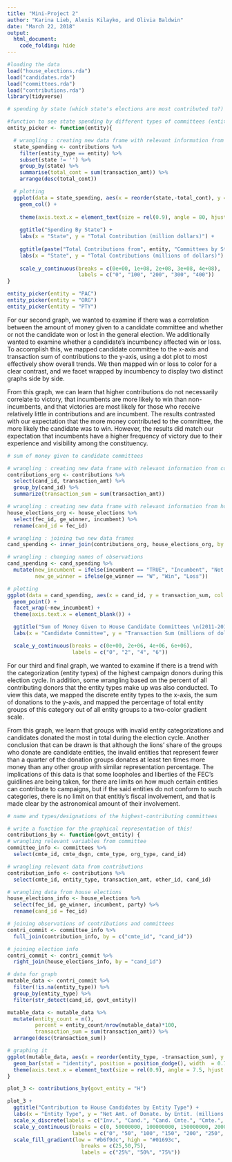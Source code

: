 ```yaml
---
title: "Mini-Project 2"
author: "Karina Lieb, Alexis Kilayko, and Olivia Baldwin"
date: "March 22, 2018"
output: 
  html_document:
    code_folding: hide
---
```


```r
#loading the data
load("house_elections.rda")
load("candidates.rda")
load("committees.rda")
load("contributions.rda")
library(tidyverse)
```

```r
# spending by state (which state's elections are most contributed to?)

#function to see state spending by different types of committees (entity)
entity_picker <- function(entity){

  # wrangling : creating new data frame with relevant information from contributions data frame
  state_spending <- contributions %>%
    filter(entity_type == entity) %>%
    subset(state != '') %>% 
    group_by(state) %>%
    summarise(total_cont = sum(transaction_amt)) %>%
    arrange(desc(total_cont))

  # plotting
  ggplot(data = state_spending, aes(x = reorder(state,-total_cont), y = total_cont)) +
    geom_col() +
    
    theme(axis.text.x = element_text(size = rel(0.9), angle = 80, hjust = 1)) +
  
    ggtitle("Spending By State") +
    labs(x = "State", y = "Total Contribution (million dollars)") +
  
    ggtitle(paste("Total Contributions from", entity, "Committees by State \n(2011-2012 Federal Election Cycle)", sep = " ")) +
    labs(x = "State", y = "Total Contributions (millions of dollars)") +
  
    scale_y_continuous(breaks = c(0e+00, 1e+08, 2e+08, 3e+08, 4e+08),
                       labels = c("0", "100", "200", "300", "400"))
}

entity_picker(entity = "PAC")
entity_picker(entity = "ORG")
entity_picker(entity = "PTY")
```

For our second graph, we wanted to examine if there was a correlation between the amount of money given to a candidate committee and whether or not the candidate won or lost in the general election.  We additionally wanted to examine whether a candidate's incumbency affected win or loss.  To accomplish this, we mapped candidate committee to the x-axis and transaction sum of contributions to the y-axis, using a dot plot to most effectively show overall trends.  We then mapped win or loss to color for a clear contrast, and we facet wrapped by incumbency to display two distinct graphs side by side.

From this graph, we can learn that higher contributions do not necessarily correlate to victory, that incumbents are more likely to win than non-incumbents, and that victories are most likely for those who receive relatively little in contributions and are incumbent.  The results contrasted with our expectation that the more money contributed to the committee, the more likely the candidate was to win.  However, the results did match our expectation that incumbents have a higher frequency of victory due to their experience and visibility among the constituency.

```r
# sum of money given to candidate committees

# wrangling : creating new data frame with relevant information from contributions data frame
contributions_org <- contributions %>%
  select(cand_id, transaction_amt) %>%
  group_by(cand_id) %>%
  summarize(transaction_sum = sum(transaction_amt))

# wrangling : creating new data frame with relevant information from house_elections data frame
house_elections_org <- house_elections %>%
  select(fec_id, ge_winner, incumbent) %>%
  rename(cand_id = fec_id)

# wrangling : joining two new data frames
cand_spending <- inner_join(contributions_org, house_elections_org, by = "cand_id")

# wrangling : changing names of observations
cand_spending <- cand_spending %>%
  mutate(new_incumbent = ifelse(incumbent == "TRUE", "Incumbent", "Not Incumbent"),
         new_ge_winner = ifelse(ge_winner == "W", "Win", "Loss"))

# plotting
ggplot(data = cand_spending, aes(x = cand_id, y = transaction_sum, col = new_ge_winner)) +
  geom_point() +
  facet_wrap(~new_incumbent) +
  theme(axis.text.x = element_blank()) +

  ggtitle("Sum of Money Given to House Candidate Committees \n(2011-2012 Federal Election Cycle)") +
  labs(x = "Candidate Committee", y = "Transaction Sum (millions of dollars)", col = "Loss or Win in General Election") +

  scale_y_continuous(breaks = c(0e+00, 2e+06, 4e+06, 6e+06),
                     labels = c("0", "2", "4", "6"))
```

For our third and final graph, we wanted to examine if there is a trend with the categorization (entity types) of the highest campaign donors during this election cycle. In addition, some wrangling based on the percent of all contributing donors that the entity types make up was also conducted. To view this data, we mapped the discrete entity types to the x-axis, the sum of donations to the y-axis, and mapped the percentage of total entity groups of this category out of all entity groups to a two-color gradient scale.

From this graph, we learn that groups with invalid entity categorizations and candidates donated the most in total during the election cycle. Another conclusion that can be drawn is that although the lions' share of the groups who donate are candidate entities, the invalid entities that represent fewer than a quarter of the donation groups donates at least ten times more money than any other group with similar representation percentage. The implications of this data is that some loopholes and liberties of the FEC's guidlines are being taken, for there are limits on how much certain entities can contribute to campaigns, but if the said entities do not conform to such categories, there is no limit on that entitiy's fiscal involvement, and that is made clear by the astronomical amount of their involvement.

```r
# name and types/designations of the highest-contributing committees

# write a function for the graphical representation of this!
contributions_by <- function(govt_entity) {
# wrangling relevant variables from committee
committee_info <- committees %>%
  select(cmte_id, cmte_dsgn, cmte_type, org_type, cand_id)

# wrangling relevant data from contributions
contribution_info <- contributions %>%
  select(cmte_id, entity_type, transaction_amt, other_id, cand_id)

# wrangling data from house elections
house_elections_info <- house_elections %>%
  select(fec_id, ge_winner, incumbent, party) %>%
  rename(cand_id = fec_id)

# joining observations of contributions and committees
contri_commit <- committee_info %>%
  full_join(contribution_info, by = c("cmte_id", "cand_id"))

# joining election info
contri_commit <- contri_commit %>%
  right_join(house_elections_info, by = "cand_id")

# data for graph
mutable_data <- contri_commit %>%
  filter(!is.na(entity_type)) %>%
  group_by(entity_type) %>%
  filter(str_detect(cand_id, govt_entity))

mutable_data <- mutable_data %>%
  mutate(entity_count = n(),
         percent = entity_count/nrow(mutable_data)*100,
         transaction_sum = sum(transaction_amt)) %>%
  arrange(desc(transaction_sum))

# graphing it
ggplot(mutable_data, aes(x = reorder(entity_type, -transaction_sum), y = transaction_sum, fill = percent)) +
  geom_bar(stat = "identity", position = position_dodge(), width  = 0.7) +
  theme(axis.text.x = element_text(size = rel(0.9), angle = 7.5, hjust = 1))
}

plot_3 <- contributions_by(govt_entity = "H")

plot_3 +
  ggtitle("Contribution to House Candidates by Entity Type") +
  labs(x = "Entity Type", y = "Net Amt. of Donate. by Entit. (millions of dollars)", fill = "Perc. of Entit.") +
  scale_x_discrete(labels = c("Inv.", "Cand.", "Cand. Cmte.", "Cmte.", "Indv.", "Org.", "Pol. Actn. Cmte.", "Pty. Org.")) +
  scale_y_continuous(breaks = c(0, 50000000, 100000000, 150000000, 200000000, 250000000, 300000000),
                     labels = c("0", "50", "100", "150", "200", "250", "300")) +
  scale_fill_gradient(low = "#b6f9dc", high = "#01693c",
                        breaks = c(25,50,75),
                        labels = c("25%", "50%", "75%"))
```
[^1]: Link to GitHub repository: https://github.com/akilayko/sds192-mp2
